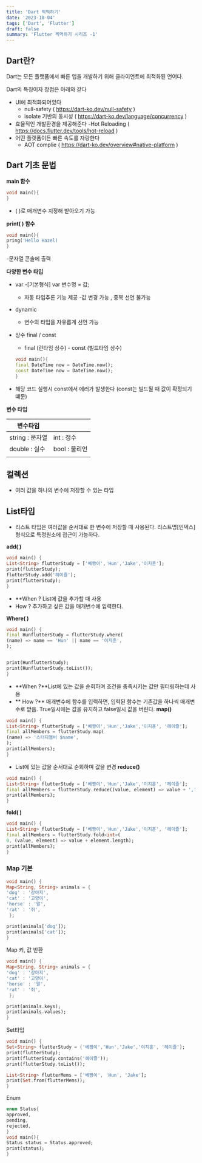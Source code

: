 ```yaml
---
title: 'Dart 찍먹하기'
date: '2023-10-04'
tags: ['Dart', 'Flutter']
draft: false
summary: 'Flutter 찍먹하기 시리즈 -1'
---
```


## Dart란?

Dart는 모든 플랫폼에서 빠른 앱을 개발하기 위해 클라이언트에 최적화된 언어다.

Dart의 특징이자 장점은 아래와 같다

- UI에 최적화되어있다
  - null-safety ( https://dart-ko.dev/null-safety )
  - isolate 기반의 동시성 ( https://dart-ko.dev/language/concurrency )
- 효율적인 개발환경을 제공해준다
  -Hot Reloading ( https://docs.flutter.dev/tools/hot-reload )
- 어떤 플랫폼이든 빠른 속도를 자랑한다
  - AOT complie ( https://dart-ko.dev/overview#native-platform )

## Dart 기초 문법

**main 함수**

```dart
void main(){
}
```

- ( )로 매개변수 지정해 받아오기 가능

**print( ) 함수**

```dart
void main(){
pring('Hello Hazel)
}
```

-문자열 콘솔에 출력

**다양한 변수 타입**

- var -[기본형식] var 변수명 = 값;

  - 자동 타입추론 기능 제공 -값 변경 가능 , 중복 선언 불가능

- dynamic

  - 변수의 타입을 자유롭게 선언 가능

- 상수 final / const

  - final (런타임 상수) - const (빌드타임 상수)

  ```dart
  void main(){
  final DateTime now = DateTime.now();
  const DateTime now = DateTime.now();
  }
  ```

- 해당 코드 실행시 const에서 에러가 발생한다 (const는 빌드될 때 값이 확정되기 떄문)

**변수 타입**

| 변수타입        |               |
| --------------- | ------------- |
| string : 문자열 | int : 정수    |
| double : 실수   | bool : 불리언 |
|                 |               |

## 컬렉션

- 여러 값을 하나의 변수에 저장할 수 있는 타입

## List타입

- 리스트 타입은 여러값을 순서대로 한 변수에 저장할 때 사용된다.
  리스트명[인덱스] 형식으로 특정원소에 접근이 가능하다.

**add( )**

```dart
void main() {
List<String> flutterStudy = ['베짱이','Hun','Jake','이지훈'];
print(flutterStudy);
flutterStudy.add('헤이즐');
print(flutterStudy);
}
```

- \*\*When ? List에 값을 추가할 때 사용
- How ? 추가하고 싶은 값을 매개변수에 입력한다.

**Where( )**

```dart
void main() {
final HunflutterStudy = flutterStudy.where(
(name) => name == 'Hun' || name == '이지훈',
);


print(HunflutterStudy);
print(HunflutterStudy.toList());
}
```

- **When ?**List에 있는 값을 순회하며 조건을 충족시키는 값만 필터링하는데 사용
- ** How ?** 매개변수에 함수를 입력하면, 입력된 함수는 기존값을 하나씩 매개변수로 받음. True일시에는 값을 유지하고 false일시 값을 버린다.
  **map()**

```dart
void main() {
List<String> flutterStudy = ['베짱이','Hun','Jake','이지훈', '헤이즐'];
final allMembers = flutterStudy.map(
(name) => '스터디멤버 $name',
);
print(allMembers);
}
```

- List에 있는 값을 순서대로 순회하며 값을 변경
  **reduce()**

```dart
void main() {
List<String> flutterStudy = ['베짱이','Hun','Jake','이지훈', '헤이즐'];
final allMembers = flutterStudy.reduce((value, element) => value + ',' + element);
print(allMembers);
}
```

**fold( )**

```dart
void main() {
List<String> flutterStudy = ['베짱이','Hun','Jake','이지훈', '헤이즐'];
final allMembers = flutterStudy.fold<int>(
0, (value, element) => value + element.length);
print(allMembers);
}
```

### Map 기본

```dart
void main() {
Map<String, String> animals = {
'dog' : '강아지',
'cat' : '고양이',
'horse' : '말',
'rat' : '쥐',
 };

print(animals['dog']);
print(animals['cat']);
}
```

Map 키, 값 반환

```dart
void main() {
Map<String, String> animals = {
'dog' : '강아지',
'cat' : '고양이',
'horse' : '말',
'rat' : '쥐',
 };

print(animals.keys);
print(animals.values);
}
```

Set타입

```dart
void main() {
Set<String> flutterStudy = {'베짱이','Hun','Jake','이지훈', '헤이즐'};
print(flutterStudy);
print(flutterStudy.contains('헤이즐'));
print(flutterStudy.toList());

List<String> flutterMems = ['베짱이', 'Hun', 'Jake'];
print(Set.from(flutterMems));
}
```

Enum

```dart
enum Status{
approved,
pending,
rejected,
}
void main(){
Status status = Status.approved;
print(status);
}
```
